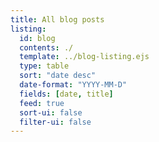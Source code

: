 ```yaml
---
title: All blog posts
listing:
  id: blog
  contents: ./
  template: ../blog-listing.ejs
  type: table
  sort: "date desc"
  date-format: "YYYY-MM-D"
  fields: [date, title]
  feed: true
  sort-ui: false
  filter-ui: false
---
```


